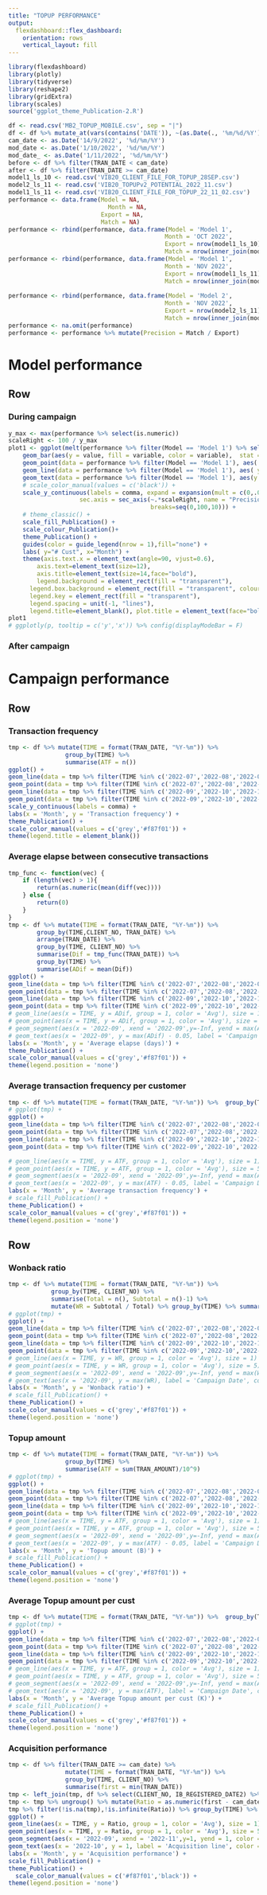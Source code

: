 ```yaml
---
title: "TOPUP PERFORMANCE"
output: 
  flexdashboard::flex_dashboard:
    orientation: rows
    vertical_layout: fill
---
```


```r
library(flexdashboard)
library(plotly)
library(tidyverse)
library(reshape2)
library(gridExtra)
library(scales)
source('ggplot_theme_Publication-2.R')

df <- read.csv('MB2_TOPUP_MOBILE.csv', sep = "|")
df <- df %>% mutate_at(vars(contains('DATE')), ~(as.Date(., '%m/%d/%Y')))
cam_date <- as.Date('14/9/2022', '%d/%m/%Y')
mod_date <- as.Date('1/10/2022', '%d/%m/%Y')
mod_date_ <- as.Date('1/11/2022', '%d/%m/%Y')
before <- df %>% filter(TRAN_DATE < cam_date)
after <- df %>% filter(TRAN_DATE >= cam_date)
model1_ls_10 <- read.csv('VIB20_CLIENT_FILE_FOR_TOPUP_28SEP.csv')
model2_ls_11 <- read.csv('VIB20_TOPUPv2_POTENTIAL_2022_11.csv')
model1_ls_11 <- read.csv('VIB20_CLIENT_FILE_FOR_TOPUP_22_11_02.csv')
performance <- data.frame(Model = NA,
                            Month = NA,
                          Export = NA,
                          Match = NA)
performance <- rbind(performance, data.frame(Model = 'Model 1', 
                                            Month = 'OCT 2022',
                                            Export = nrow(model1_ls_10),
                                            Match = nrow(inner_join(model1_ls_10, after %>% filter(TRAN_DATE >= mod_date), on = 'CLIENT_NO') %>% select(CLIENT_NO) %>% unique())))
performance <- rbind(performance, data.frame(Model = 'Model 1', 
                                            Month = 'NOV 2022',
                                            Export = nrow(model1_ls_11),
                                            Match = nrow(inner_join(model1_ls_11, after %>% filter(TRAN_DATE >= mod_date_), on = 'CLIENT_NO') %>% select(CLIENT_NO) %>% unique())))
                                            
performance <- rbind(performance, data.frame(Model = 'Model 2', 
                                            Month = 'NOV 2022',
                                            Export = nrow(model2_ls_11),
                                            Match = nrow(inner_join(model2_ls_11, after %>% filter(TRAN_DATE >= mod_date_), on = 'CLIENT_NO') %>% select(CLIENT_NO) %>% unique())))
performance <- na.omit(performance)
performance <- performance %>% mutate(Precision = Match / Export)
```

Model performance {.tabset}
===================
Row
-----------------------------------------------------------------------

### During campaign

```r
y_max <- max(performance %>% select(is.numeric))
scaleRight <- 100 / y_max
plot1 <- ggplot(melt(performance %>% filter(Model == 'Model 1') %>% select(-Precision, -Model) %>% mutate(Month = factor(Month, levels = c('OCT 2022', 'NOV 2022')))), aes(x = Month)) +
    geom_bar(aes(y = value, fill = variable, color = variable),  stat = 'identity', position = "dodge") +
    geom_point(data = performance %>% filter(Model == 'Model 1'), aes( y = Precision * 100 / scaleRight, group = 1, color = 'Precision'), size = 3) +
    geom_line(data = performance %>% filter(Model == 'Model 1'), aes( y = Precision * 100 / scaleRight, group = 1, color = 'Precision'), size = 1) +
    geom_text(data = performance %>% filter(Model == 'Model 1'), aes(y = (Precision * 100 + 5) / scaleRight , label = paste(round(Precision,2)*100, '%'), color = 'Precision'),show.legend=F) +
    # scale_color_manual(values = c('black')) +
    scale_y_continuous(labels = comma, expand = expansion(mult = c(0,.05)),
                    sec.axis = sec_axis(~.*scaleRight, name = "Precision (%)",
                                        breaks=seq(0,100,10))) +
    # theme_classic() +
    scale_fill_Publication() + 
    scale_colour_Publication()+
    theme_Publication() +
    guides(color = guide_legend(nrow = 1),fill="none") +
    labs( y="# Cust", x="Month") +
    theme(axis.text.x = element_text(angle=90, vjust=0.6),
        axis.text=element_text(size=12),
        axis.title=element_text(size=14,face="bold"),
        legend.background = element_rect(fill = "transparent"), 
      legend.box.background = element_rect(fill = "transparent", colour = NA),
      legend.key = element_rect(fill = "transparent"), 
      legend.spacing = unit(-1, "lines"),
      legend.title=element_blank(), plot.title = element_text(face="bold", size = 20))
plot1
# ggplotly(p, tooltip = c('y','x')) %>% config(displayModeBar = F)
```

### After campaign

Campaign performance {.tabset}
===================
Row
-----------------------------------------------------------------------

### Transaction frequency
```r
tmp <- df %>% mutate(TIME = format(TRAN_DATE, "%Y-%m")) %>%  
                group_by(TIME) %>% 
                summarise(ATF = n())
ggplot() + 
geom_line(data = tmp %>% filter(TIME %in% c('2022-07','2022-08','2022-09')), aes(x = TIME, y = ATF, group = 1, color = 'Before campaign'), size = 1) +
geom_point(data = tmp %>% filter(TIME %in% c('2022-07','2022-08','2022-09')), aes(x = TIME, y = ATF, group = 1, color = 'Before campaign'), size = 5) +
geom_line(data = tmp %>% filter(TIME %in% c('2022-09','2022-10','2022-11')), aes(x = TIME, y = ATF, group = 1, color = 'During campaign'), size = 1) +
geom_point(data = tmp %>% filter(TIME %in% c('2022-09','2022-10','2022-11')), aes(x = TIME, y = ATF, group = 1, color = 'During campaign'), size = 5) +
scale_y_continuous(labels = comma) +
labs(x = 'Month', y = 'Transaction frequency') +
theme_Publication() +
scale_color_manual(values = c('grey','#f87f01')) + 
theme(legend.title = element_blank())

```


### Average elapse between consecutive transactions


```r
tmp_func <- function(vec) {
    if (length(vec) > 1){
        return(as.numeric(mean(diff(vec))))
    } else {
        return(0)
    }
}
tmp <- df %>% mutate(TIME = format(TRAN_DATE, "%Y-%m")) %>% 
        group_by(TIME,CLIENT_NO, TRAN_DATE) %>% 
        arrange(TRAN_DATE) %>% 
        group_by(TIME, CLIENT_NO) %>% 
        summarise(Dif = tmp_func(TRAN_DATE)) %>%
        group_by(TIME) %>%
        summarise(ADif = mean(Dif))
ggplot() + 
geom_line(data = tmp %>% filter(TIME %in% c('2022-07','2022-08','2022-09')), aes(x = TIME, y = ADif, group = 1, color = 'Before campaign'), size = 1) +
geom_point(data = tmp %>% filter(TIME %in% c('2022-07','2022-08','2022-09')), aes(x = TIME, y = ADif, group = 1, color = 'Before campaign'), size = 5) +
geom_line(data = tmp %>% filter(TIME %in% c('2022-09','2022-10','2022-11')), aes(x = TIME, y = ADif, group = 1, color = 'During campaign'), size = 1) +
geom_point(data = tmp %>% filter(TIME %in% c('2022-09','2022-10','2022-11')), aes(x = TIME, y = ADif, group = 1, color = 'During campaign'), size = 5) +
# geom_line(aes(x = TIME, y = ADif, group = 1, color = 'Avg'), size = 1) +
# geom_point(aes(x = TIME, y = ADif, group = 1, color = 'Avg'), size = 5) +
# geom_segment(aes(x = '2022-09', xend = '2022-09',y=-Inf, yend = max(ADif), color = 'Campaign Date'), linetype = 'dashed') +
# geom_text(aes(x = '2022-09', y = max(ADif) - 0.05, label = 'Campaign Date', color = 'Campaign Date'), hjust = 1) +
labs(x = 'Month', y = 'Average elapse (days)') +
theme_Publication() +
scale_color_manual(values = c('grey','#f87f01')) + 
theme(legend.position = 'none')
```

### Average transaction frequency per customer

```r
tmp <- df %>% mutate(TIME = format(TRAN_DATE, "%Y-%m")) %>%  group_by(TIME , CLIENT_NO) %>% summarise(n = n()) %>% group_by(TIME) %>% summarise(ATF = mean(n))
# ggplot(tmp) + 
ggplot() + 
geom_line(data = tmp %>% filter(TIME %in% c('2022-07','2022-08','2022-09')), aes(x = TIME, y = ATF, group = 1, color = 'Before campaign'), size = 1) +
geom_point(data = tmp %>% filter(TIME %in% c('2022-07','2022-08','2022-09')), aes(x = TIME, y = ATF, group = 1, color = 'Before campaign'), size = 5) +
geom_line(data = tmp %>% filter(TIME %in% c('2022-09','2022-10','2022-11')), aes(x = TIME, y = ATF, group = 1, color = 'During campaign'), size = 1) +
geom_point(data = tmp %>% filter(TIME %in% c('2022-09','2022-10','2022-11')), aes(x = TIME, y = ATF, group = 1, color = 'During campaign'), size = 5) +

# geom_line(aes(x = TIME, y = ATF, group = 1, color = 'Avg'), size = 1) +
# geom_point(aes(x = TIME, y = ATF, group = 1, color = 'Avg'), size = 5) +
# geom_segment(aes(x = '2022-09', xend = '2022-09',y=-Inf, yend = max(ATF), color = 'Campaign Date'), linetype = 'dashed') +
# geom_text(aes(x = '2022-09', y = max(ATF) - 0.05, label = 'Campaign Date', color = 'Campaign Date'), hjust = 1) +
labs(x = 'Month', y = 'Average transaction frequency') +
# scale_fill_Publication() + 
theme_Publication() +
scale_color_manual(values = c('grey','#f87f01')) + 
theme(legend.position = 'none')
```

Row
-----------------------------------------------------------------------

### Wonback ratio

```r
tmp <- df %>% mutate(TIME = format(TRAN_DATE, "%Y-%m")) %>%
            group_by(TIME, CLIENT_NO) %>%
            summarise(Total = n(), Subtotal = n()-1) %>%
            mutate(WR = Subtotal / Total) %>% group_by(TIME) %>% summarise(WR = mean(WR))
# ggplot(tmp) + 
ggplot() + 
geom_line(data = tmp %>% filter(TIME %in% c('2022-07','2022-08','2022-09')), aes(x = TIME, y = WR, group = 1, color = 'Before campaign'), size = 1) +
geom_point(data = tmp %>% filter(TIME %in% c('2022-07','2022-08','2022-09')), aes(x = TIME, y = WR, group = 1, color = 'Before campaign'), size = 5) +
geom_line(data = tmp %>% filter(TIME %in% c('2022-09','2022-10','2022-11')), aes(x = TIME, y = WR, group = 1, color = 'During campaign'), size = 1) +
geom_point(data = tmp %>% filter(TIME %in% c('2022-09','2022-10','2022-11')), aes(x = TIME, y = WR, group = 1, color = 'During campaign'), size = 5) +
# geom_line(aes(x = TIME, y = WR, group = 1, color = 'Avg'), size = 1) +
# geom_point(aes(x = TIME, y = WR, group = 1, color = 'Avg'), size = 5) +
# geom_segment(aes(x = '2022-09', xend = '2022-09',y=-Inf, yend = max(WR), color = 'Campaign Date'), linetype = 'dashed') +
# geom_text(aes(x = '2022-09', y = max(WR), label = 'Campaign Date', color = 'Campaign Date'), hjust = 1) +
labs(x = 'Month', y = 'Wonback ratio') +
# scale_fill_Publication() + 
theme_Publication() +
scale_color_manual(values = c('grey','#f87f01')) + 
theme(legend.position = 'none')
```

### Topup amount

```r
tmp <- df %>% mutate(TIME = format(TRAN_DATE, "%Y-%m")) %>%  
                group_by(TIME) %>% 
                summarise(ATF = sum(TRAN_AMOUNT)/10^9)
# ggplot(tmp) + 
ggplot() + 
geom_line(data = tmp %>% filter(TIME %in% c('2022-07','2022-08','2022-09')), aes(x = TIME, y = ATF, group = 1, color = 'Before campaign'), size = 1) +
geom_point(data = tmp %>% filter(TIME %in% c('2022-07','2022-08','2022-09')), aes(x = TIME, y = ATF, group = 1, color = 'Before campaign'), size = 5) +
geom_line(data = tmp %>% filter(TIME %in% c('2022-09','2022-10','2022-11')), aes(x = TIME, y = ATF, group = 1, color = 'During campaign'), size = 1) +
geom_point(data = tmp %>% filter(TIME %in% c('2022-09','2022-10','2022-11')), aes(x = TIME, y = ATF, group = 1, color = 'During campaign'), size = 5) +
# geom_line(aes(x = TIME, y = ATF, group = 1, color = 'Avg'), size = 1) +
# geom_point(aes(x = TIME, y = ATF, group = 1, color = 'Avg'), size = 5) +
# geom_segment(aes(x = '2022-09', xend = '2022-09',y=-Inf, yend = max(ATF), color = 'Campaign Date'), linetype = 'dashed') +
# geom_text(aes(x = '2022-09', y = max(ATF) - 0.05, label = 'Campaign Date', color = 'Campaign Date'), hjust = 1) +
labs(x = 'Month', y = 'Topup amount (B)') +
# scale_fill_Publication() + 
theme_Publication() +
scale_color_manual(values = c('grey','#f87f01')) + 
theme(legend.position = 'none')
```

### Average Topup amount per cust

```r
tmp <- df %>% mutate(TIME = format(TRAN_DATE, "%Y-%m")) %>%  group_by(TIME , CLIENT_NO) %>% summarise(n = sum(TRAN_AMOUNT)/10^3) %>% group_by(TIME) %>% summarise(ATF = mean(n))
# ggplot(tmp) + 
ggplot() + 
geom_line(data = tmp %>% filter(TIME %in% c('2022-07','2022-08','2022-09')), aes(x = TIME, y = ATF, group = 1, color = 'Before campaign'), size = 1) +
geom_point(data = tmp %>% filter(TIME %in% c('2022-07','2022-08','2022-09')), aes(x = TIME, y = ATF, group = 1, color = 'Before campaign'), size = 5) +
geom_line(data = tmp %>% filter(TIME %in% c('2022-09','2022-10','2022-11')), aes(x = TIME, y = ATF, group = 1, color = 'During campaign'), size = 1) +
geom_point(data = tmp %>% filter(TIME %in% c('2022-09','2022-10','2022-11')), aes(x = TIME, y = ATF, group = 1, color = 'During campaign'), size = 5) +
# geom_line(aes(x = TIME, y = ATF, group = 1, color = 'Avg'), size = 1) +
# geom_point(aes(x = TIME, y = ATF, group = 1, color = 'Avg'), size = 5) +
# geom_segment(aes(x = '2022-09', xend = '2022-09',y=-Inf, yend = max(ATF), color = 'Campaign Date'), linetype = 'dashed') +
# geom_text(aes(x = '2022-09', y = max(ATF), label = 'Campaign Date', color = 'Campaign Date'), hjust = 1) +
labs(x = 'Month', y = 'Average Topup amount per cust (K)') +
# scale_fill_Publication() + 
theme_Publication() +
scale_color_manual(values = c('grey','#f87f01')) + 
theme(legend.position = 'none')
```

### Acquisition performance

```r
tmp <- df %>% filter(TRAN_DATE >= cam_date) %>% 
                mutate(TIME = format(TRAN_DATE, "%Y-%m")) %>% 
                group_by(TIME, CLIENT_NO) %>% 
                summarise(first = min(TRAN_DATE))
tmp <- left_join(tmp, df %>% select(CLIENT_NO, IB_REGISTERED_DATE2) %>% unique(), )
tmp <- tmp %>% ungroup() %>% mutate(Ratio = as.numeric(first - cam_date) / as.numeric(first - IB_REGISTERED_DATE2))
tmp %>% filter(!is.na(tmp),!is.infinite(Ratio)) %>% group_by(TIME) %>% summarise(Ratio = mean(Ratio, na.rm = TRUE)) %>%
ggplot() +
geom_line(aes(x = TIME, y = Ratio, group = 1, color = 'Avg'), size = 1) +
geom_point(aes(x = TIME, y = Ratio, group = 1, color = 'Avg'), size = 5) +
geom_segment(aes(x = '2022-09', xend = '2022-11',y=1, yend = 1, color = 'Line'), linetype = 'dashed') +
geom_text(aes(x = '2022-10', y = 1, label = 'Acquisition line', color = 'Line'), hjust = -1, vjust = 2) +
labs(x = 'Month', y = 'Acquisition performance') +
scale_fill_Publication() + 
theme_Publication() +
  scale_color_manual(values = c('#f87f01','black')) + 
theme(legend.position = 'none')
```
